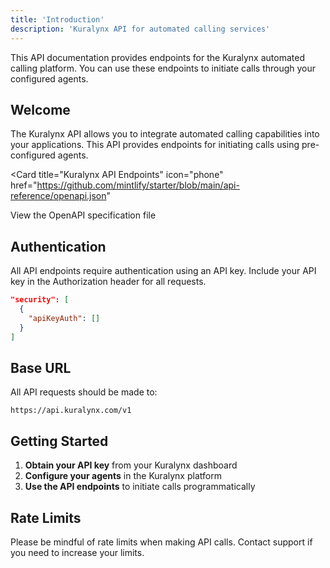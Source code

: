```yaml
---
title: 'Introduction'
description: 'Kuralynx API for automated calling services'
---
```


<Note>
  This API documentation provides endpoints for the Kuralynx automated calling platform.
  You can use these endpoints to initiate calls through your configured agents.
</Note>

## Welcome

The Kuralynx API allows you to integrate automated calling capabilities into your applications. This API provides endpoints for initiating calls using pre-configured agents.

<Card
  title="Kuralynx API Endpoints"
  icon="phone"
  href="https://github.com/mintlify/starter/blob/main/api-reference/openapi.json"
>
  View the OpenAPI specification file
</Card>

## Authentication

All API endpoints require authentication using an API key. Include your API key in the Authorization header for all requests.

```json
"security": [
  {
    "apiKeyAuth": []
  }
]
```

## Base URL

All API requests should be made to:
```
https://api.kuralynx.com/v1
```

## Getting Started

1. **Obtain your API key** from your Kuralynx dashboard
2. **Configure your agents** in the Kuralynx platform
3. **Use the API endpoints** to initiate calls programmatically

## Rate Limits

Please be mindful of rate limits when making API calls. Contact support if you need to increase your limits.
